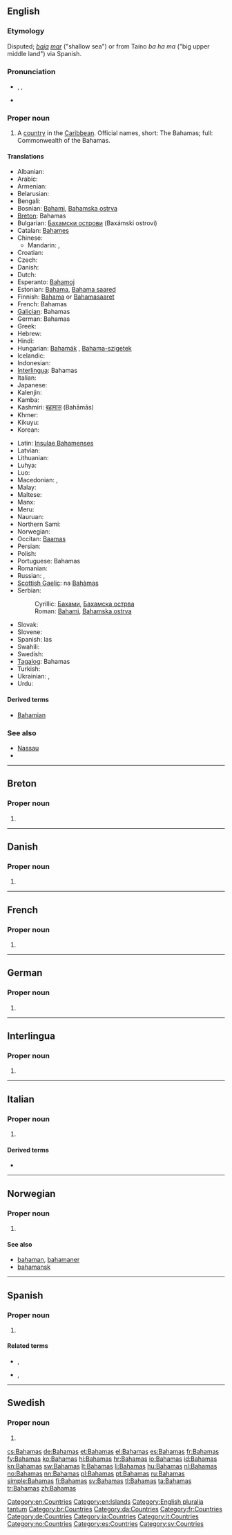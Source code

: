 {{also|bahamas|Bahama's|Baħamas}}
==English==
{{wikipedia}}

===Etymology===
Disputed; {{etyl|es}} ''[[baja]] [[mar]]'' ("shallow sea") or from Taíno ''ba ha ma'' ("big upper middle land") via Spanish.

===Pronunciation===
* {{a|UK|US}} {{enPR|bə-hä'-məz}}, {{IPA|/bəˈhɑː.məz/}}, {{X-SAMPA|/b@"hA:.m@z/}}
* {{audio|en-us-Bahamas.ogg|Audio (US)}}

===Proper noun===
{{en-proper noun}}

# A [[country]] in the [[Caribbean]]. Official names, short: The Bahamas; full: Commonwealth of the Bahamas.

====Translations====
{{trans-top|country in the Caribbean}}
* Albanian: {{t-|sq|Bahama|xs=Albanian}}
* Arabic: {{t-|ar|البهاما|f|tr=al-bahaama}}
* Armenian: {{t-|hy|Բահամներ|tr=Bahamner}}
* Belarusian: {{t-|be|Багамы|f|p|tr=Bahámy|xs=Belarusian}}
* Bengali: {{t-|bn|বাহামা|tr=Bāhāmā|sc=Beng|xs=Bengali}}
* Bosnian: [[Bahami]], [[Bahamska ostrva]] {{m|p}}
* [[Breton]]: Bahamas
* Bulgarian: [[Бахамски острови]] (Baxámski ostrovi) {{m|p}}
* Catalan: [[Bahames]] {{p}}
* Chinese:
** Mandarin: {{t-|cmn|巴哈馬|sc=Hani}}, {{t-|cmn|巴哈马|tr=Bāhāmǎ|sc=Hani}}
* Croatian: {{t+|hr|Bahami|p}}
* Czech: {{t+|cs|Bahamy|f|p}}
* Danish: {{t-|da|Bahamas}}
* Dutch: {{t+|nl|Bahama's|p}}
* Esperanto: [[Bahamoj]] {{p}}
* Estonian: [[Bahama]], [[Bahama saared]]
* Finnish: [[Bahama]] or [[Bahamasaaret]] {{p}}
* French: Bahamas {{f|p}}
* [[Galician]]: Bahamas {{f|p}}
* German: Bahamas {{p}}
* Greek: {{t+|el|Μπαχάμες|tr=Bahámes}}
* Hebrew: {{t-|he|בהאמה|f|tr=Bahama}}
* Hindi: {{t+|hi|बहामास|tr=bahāmās|xs=Hindi}}
* Hungarian: [[Bahamák]] {{p}}, [[Bahama-szigetek]] {{p}}
* Icelandic: {{t+|is|Bahamaeyjar}}
* Indonesian: {{t-|id|Bahama|xs=Indonesian}}
* [[Interlingua]]: Bahamas
* Italian: {{t-|it|Bahama|f}}
* Japanese: {{t-|ja|バハマ|tr=Bahama}}
* Kalenjin: {{tø|kln|Pahama}}
* Kamba: {{tø|kam|Mbaama}}
* Kashmiri: [[बहामास]] (Bahāmās)
* Khmer: {{t-|km|បាហាម៉ា|tr=ba ha ma|sc=Khmr}}
* Kikuyu: {{tø|ki|Bahamas}}
* Korean: {{t+|ko|바하마|tr=Bahama|sc=Hang}}
{{trans-mid}}
* Latin: [[Insulae Bahamenses]] {{f|p}}
* Latvian: {{t-|lv|Bahamas|xs=Latvian}}
* Lithuanian: {{t+|lt|Bahamos|xs=Lithuanian}}
* Luhya: {{tø|luy|Ebahama}}
* Luo: {{tø|luo|Bahamas}}
* Macedonian: {{t+|mk|Бахами|p|tr=Bahámi}}, {{t-|mk|Бахамски Острови|p|tr=Báhamski Óstrovi}}
* Malay: {{t-|ms|Bahamas|xs=Malay}}
* Maltese: {{t-|mt|Baħamas|alt=Il-Baħamas}}
* Manx: {{t-|gv|Bahamaghyn|f|p|alt=Ny Bahamaghyn}}
* Meru: {{tø|mer|Bahama}}
* Nauruan: {{t-|na|Bahamas|xs=Nauruan}}
* Northern Sami: {{tø|se|Bahamas sullot}}
* Norwegian: {{t+|no|Bahamas}}
* Occitan: [[Baamas]] {{f|p}}
* Persian: {{t-|fa|باهاما|tr=Bâhâmâ}}
* Polish: {{t+|pl|Bahamy|p}}
* Portuguese: Bahamas {{f|p}}
* Romanian: {{t-|ro|Bahamas}}
* Russian: {{t-|ru|Багамы|f|p|tr=Bagámy}}, {{t-|ru|Багамские острова|m|p|tr=Bagámskije ostrová}}
* [[Scottish Gaelic]]: na [[Bahàmas]]
* Serbian:
*: Cyrillic: [[Бахами]], [[Бахамска острва]] {{m|p}}
*: Roman: [[Bahami]], [[Bahamska ostrva]] {{m|p}}
* Slovak: {{t-|sk|Bahamy}}
* Slovene: {{t+|sl|Bahami}}
* Spanish: las {{t+|es|Bahamas|f|p}}
* Swahili: {{t+|sw|Bahama|xs=Swahili}}
* Swedish: {{t+|sv|Bahamas}}
* [[Tagalog]]: Bahamas
* Turkish: {{t+|tr|Bahamalar|p}}
* Ukrainian: {{t-|uk|Багами|f|p|tr=Bahámy|xs=Ukrainian}}, {{t-|uk|Багамські Острови|m|p|tr=Baháms’ki Ostrový|sc=Cyrl}}
* Urdu: {{t-|ur|بہاماس|tr=bahāmās|xs=Urdu}}
{{trans-bottom}}

====Derived terms====
* [[Bahamian]]

===See also===
* [[Nassau]]
* {{list|en|countries of North America}}

[[Category:en:Countries]]
[[Category:en:Islands]]
[[Category:English pluralia tantum]]

----

==Breton==

===Proper noun===
{{head|br|proper noun}}

# {{l|en|Bahamas}}

[[Category:br:Countries]]

----

==Danish==

===Proper noun===
{{head|da|proper noun}}

# {{l|en|Bahamas}}

[[Category:da:Countries]]

----

==French==

===Proper noun===
{{fr-proper noun}} {{f|p}}

# {{l|en|Bahamas}}

[[Category:fr:Countries]]

----

==German==

===Proper noun===
{{de-proper noun}} {{p}}

# {{l|en|Bahamas}}

[[Category:de:Countries]]

----

==Interlingua==

===Proper noun===
{{ia-proper noun}}

# {{l|en|Bahamas}}

[[Category:ia:Countries]]

----

==Italian==
{{wikipedia|lang=it}}

===Proper noun===
{{it-proper noun}} {{f|p}}

# {{l|en|Bahamas}}

====Derived terms====
* {{l|it|bahamense}}

[[Category:it:Countries]]

----

==Norwegian==

===Proper noun===
{{no-proper noun}}

# {{l|en|Bahamas}}

====See also====
* [[bahaman]], [[bahamaner]]
* [[bahamansk]]

[[Category:no:Countries]]

----

==Spanish==
{{wikipedia|lang=es}}

===Proper noun===
{{head|es|proper noun|g=f|g2=p}}

# {{l|en|Bahamas}}

====Related terms====
* {{l|es|bahamés}}, {{l|es|bahamesa}}
* {{l|es|bahameño}}, {{l|es|bahameña}}

[[Category:es:Countries]]

----

==Swedish==

===Proper noun===
{{head|sv|proper noun}}

# {{l|en|Bahamas}}

[[Category:sv:Countries]]

[[cs:Bahamas]]
[[de:Bahamas]]
[[et:Bahamas]]
[[el:Bahamas]]
[[es:Bahamas]]
[[fr:Bahamas]]
[[fy:Bahamas]]
[[ko:Bahamas]]
[[hi:Bahamas]]
[[hr:Bahamas]]
[[io:Bahamas]]
[[id:Bahamas]]
[[kn:Bahamas]]
[[sw:Bahamas]]
[[lt:Bahamas]]
[[li:Bahamas]]
[[hu:Bahamas]]
[[nl:Bahamas]]
[[no:Bahamas]]
[[nn:Bahamas]]
[[pl:Bahamas]]
[[pt:Bahamas]]
[[ru:Bahamas]]
[[simple:Bahamas]]
[[fi:Bahamas]]
[[sv:Bahamas]]
[[tl:Bahamas]]
[[ta:Bahamas]]
[[tr:Bahamas]]
[[zh:Bahamas]]